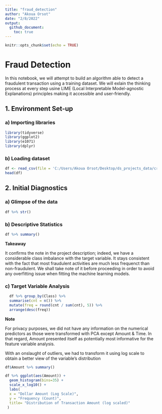 ```yaml
---
title: "fraud_detection"
author: "Akoua Orsot"
date: "2/8/2022"
output:
  github_document:
    toc: true
---
```


```r
knitr::opts_chunk$set(echo = TRUE)
```

# Fraud Detection

In this notebook, we will attempt to build an algorithm able to detect a fraudulent transaction using a training dataset. We will exlain the thinking process at every step usine LIME (Local Interpretable Model-agnostic Explanations) principles making it accessible and user-friendly.

## 1. Environment Set-up

### a) Importing libraries

```r

library(tidyverse)
library(ggplot2)
library(e1071)
library(dplyr)
```

### b) Loading dataset

```r
df <- read_csv(file = 'C:/Users/Akoua Orsot/Desktop/ds_projects_data/creditcard.csv')
head(df)
```

## 2. Initial Diagnostics

### a) Glimpse of the data

```r
df %>% str()
```

### b) Descriptive Statistics

```r
df %>% summary()
```

**Takeaway**

It confirms the note in the project description; indeed, we have a considerable class imbalance with the target variable. It stays consistent with the fact that most fraudulent activities are much less frequenct than non-fraudulent. We shall take note of it before proceeding in order to avoid any overfitting issue when fitting the machine learning models.

### c) Target Variable Analysis

```r
  df %>% group_by(Class) %>%
  summarise(cnt = n()) %>%
  mutate(freq = round(cnt / sum(cnt), 5)) %>% 
  arrange(desc(freq))
```

**Note**

For privacy purposes, we did not have any information on the numerical predictors as those were transformed with PCA except Amount & Time. In that regard, Amount presented itself as potentially most informative for the feature variable analysis.

With an onslaught of outliers, we had to transform it using log scale to obtain a better view of the variable's distribution

```r
df$Amount %>% summary()
```

```r
df %>% ggplot(aes(Amount)) +
  geom_histogram(bins=35) +
  scale_x_log10() +
  labs(
  x = "Dollar Amount (Log Scale)",
  y = "Frequency (Count)",
  title= "Distribution of Transaction Amount (log scaled)"
 )
```
